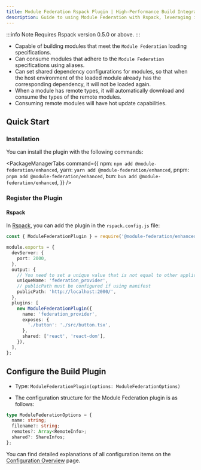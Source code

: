 ```yaml
---
title: Module Federation Rspack Plugin | High-Performance Build Integration
description: Guide to using Module Federation with Rspack, leveraging its high-performance build capabilities for micro-frontend applications.
---
```


:::info Note
Requires Rspack version 0.5.0 or above.
:::

- Capable of building modules that meet the `Module Federation` loading specifications.
- Can consume modules that adhere to the `Module Federation` specifications using aliases.
- Can set shared dependency configurations for modules, so that when the host environment of the loaded module already has the corresponding dependency, it will not be loaded again.
- When a module has remote types, it will automatically download and consume the types of the remote modules.
- Consuming remote modules will have hot update capabilities.

## Quick Start

### Installation

You can install the plugin with the following commands:


<PackageManagerTabs
  command={{
    npm: `
npm add @module-federation/enhanced
    `,
    yarn: `
yarn add @module-federation/enhanced
    `,
    pnpm: `
pnpm add @module-federation/enhanced
    `,
    bun: `
bun add @module-federation/enhanced
    `,
  }}
/>

### Register the Plugin

#### Rspack

In [Rspack](https://rspack.dev/), you can add the plugin in the `rspack.config.js` file:

```ts title="rspack.config.js"
const { ModuleFederationPlugin } = require('@module-federation/enhanced/rspack');

module.exports = {
  devServer: {
    port: 2000,
  },
  output: {
    // You need to set a unique value that is not equal to other applications
    uniqueName: 'federation_provider',
    // publicPath must be configured if using manifest
    publicPath: 'http://localhost:2000/',
  },
  plugins: [
    new ModuleFederationPlugin({
      name: 'federation_provider',
      exposes: {
        './button': './src/button.tsx',
      },
      shared: ['react', 'react-dom'],
    }),
  ],
};
```

## Configure the Build Plugin

- Type: `ModuleFederationPlugin(options: ModuleFederationOptions)`

- The configuration structure for the Module Federation plugin is as follows:

```ts
type ModuleFederationOptions = {
  name: string;
  filename?: string;
  remotes?: Array<RemoteInfo>;
  shared?: ShareInfos;
};
```

You can find detailed explanations of all configuration items on the [Configuration Overview](../../configure/index) page.

